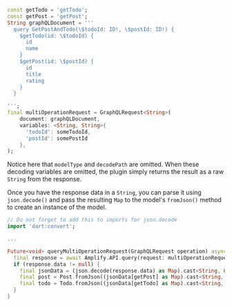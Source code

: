 ```dart
const getTodo = 'getTodo';
const getPost = 'getPost';
String graphQLDocument = '''
  query GetPostAndTodo(\$todoId: ID!, \$postId: ID!) {
    $getTodo(id: \$todoId) {
      id
      name
    }
    $getPost(id: \$postId) {
      id
      title
      rating
    }
  }

''';
final multiOperationRequest = GraphQLRequest<String>(
    document: graphQLDocument,
    variables: <String, String>{
      'todoId': someTodoId,
      'postId': somePostId
    },
);
```
Notice here that `modelType` and `decodePath` are omitted. When these decoding variables are omitted, the plugin simply returns the result as a raw `String` from the response.

Once you have the response data in a `String`, you can parse it using `json.decode()` and pass the resulting `Map` to the model's `fromJson()` method to create an instance of the model.

```dart
// Do not forget to add this to imports for json.decode
import 'dart:convert';

...

Future<void> queryMultiOperationRequest(GraphQLRequest operation) async {
  final response = await Amplify.API.query(request: multiOperationRequest).response;
  if (response.data != null) {
    final jsonData = (json.decode(response.data) as Map).cast<String, Object?>();
    final post = Post.fromJson((jsonData[getPost] as Map).cast<String, Object?>);
    final todo = Todo.fromJson((jsonData[getTodo] as Map).cast<String, Object?>);
  }
}
```
